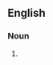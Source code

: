 {{also|safety valve}}

==English==

===Noun===
{{head|en|noun}}

# {{attributive of|safety valve|lang=en|nodot=1}}
